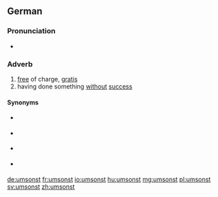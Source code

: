 ==German==

===Pronunciation===
* {{IPA|/ʊmˈzɔnst/|lang=de}}

===Adverb===
{{head|de|adverb}}

# [[free]] of charge, [[gratis]]
# having done something [[without]] [[success]]

====Synonyms====
* {{sense|free of charge, gratis}} {{l|de|gratis}}
* {{sense|free of charge, gratis}} {{l|de|kostenlos}}
* {{sense|free of charge, gratis}} {{l|de|kostenfrei}}
* {{sense|without success}} {{l|de|erfolglos}}

[[de:umsonst]]
[[fr:umsonst]]
[[io:umsonst]]
[[hu:umsonst]]
[[mg:umsonst]]
[[pl:umsonst]]
[[sv:umsonst]]
[[zh:umsonst]]